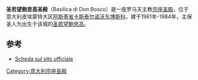 {{expand|time=2015-02-09T07:39:08+00:00}}
{{orphan|time=2015-02-09T07:39:08+00:00}}

'''圣若望鲍思高圣殿'''（Basilica di Don Bosco）是一座罗马天主教[[宗座圣殿|宗座圣殿]]，位于意大利皮埃蒙特大区[[阿斯蒂省|阿斯蒂省]][[卡斯泰尔诺沃东博斯科|卡斯泰尔诺沃东博斯科]]，建于1961年-1984年，主保圣人为出生于该城的[[圣若望鲍思高|圣若望鲍思高]]。

== 参考 ==
* [https://web.archive.org/web/20150209035844/http://www.colledonbosco.it/pagine/_basilica_di_don_bosco/basilica_don_bosco.html Scheda sul sito ufficiale]

[[Category:意大利宗座圣殿|Category:意大利宗座圣殿]]
